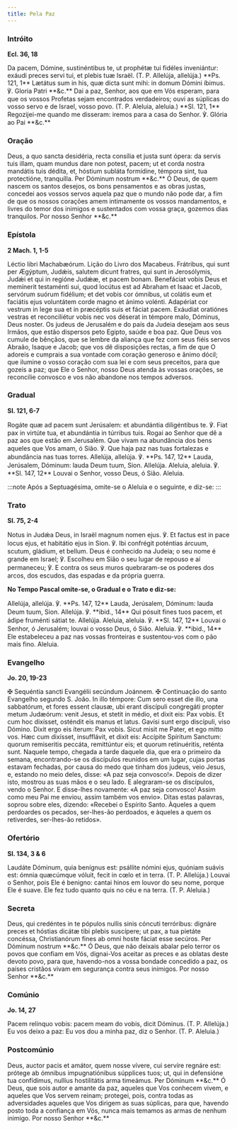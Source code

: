 ```yaml
---
title: Pela Paz
---
```


### Intróito

**Ecl. 36, 18**

<div class="side-by-side not-content">
  <span>
    Da pacem, Dómine, sustinéntibus te, ut prophétæ tui fidéles inveniántur:
    exáudi preces servi tui, et plebis tuæ Israël. (T. P. Allelúja, allelúja.)
    **Ps. 121, 1** Lætátus sum in his, quæ dicta sunt mihi: in domum Dómini
    íbimus. ℣. Gloria Patri **&c.**
  </span>
  <span>
    Dai a paz, Senhor, aos que em Vós esperam, para que os vossos Profetas sejam
    encontrados verdadeiros; ouvi as súplicas do vosso servo e de Israel, vosso
    povo. (T. P. Aleluia, aleluia.) **Sl. 121, 1** Regozijei-me quando me
    disseram: iremos para a casa do Senhor. ℣. Glória ao Pai **&c.**
  </span>
</div>

### Oração

<div class="side-by-side not-content">
  <span>
    Deus, a quo sancta desidéria, recta consília et justa sunt ópera: da servis
    tuis illam, quam mundus dare non potest, pacem; ut et corda nostra mandátis
    tuis dédita, et, hóstium subláta formídine, témpora sint, tua protectióne,
    tranquílla. Per Dóminum nostrum **&c.**
  </span>
  <span>
    Ó Deus, de quem nascem os santos desejos, os bons pensamentos e as obras
    justas, concedei aos vossos servos aquela paz que o mundo não pode dar, a
    fim de que os nossos corações amem intimamente os vossos mandamentos, e
    livres do temor dos inimigos e sustentados com vossa graça, gozemos dias
    tranquilos. Por nosso Senhor **&c.**
  </span>
</div>

### Epístola

**2 Mach. 1, 1-5**

<div class="side-by-side not-content">
  <span>Léctio libri Machabæórum.</span>
  <span>Lição do Livro dos Macabeus.</span>
  <span>
    Frátribus, qui sunt per Ægýptum, Judǽis, salutem dicunt fratres, qui sunt in
    Jerosólymis, Judǽi et qui in regióne Judǽæ, et pacem bonam. Benefáciat vobis
    Deus et memínerit testaménti sui, quod locútus est ad Abraham et Isaac et
    Jacob, servórum suórum fidélium; et det vobis cor ómnibus, ut colátis eum et
    faciátis ejus voluntátem corde magno et ánimo volénti. Adapériat cor vestrum
    in lege sua et in præcéptis suis et fáciat pacem. Exáudiat oratiónes vestras
    et reconciliétur vobis nec vos déserat in témpore malo, Dóminus, Deus
    noster.
  </span>
  <span>
    Os judeus de Jerusalém e do país da Judeia desejam aos seus Irmãos, que
    estão dispersos peto Egipto, saúde e boa paz. Que Deus vos cumule de
    bênçãos, que se lembre da aliança que fez com seus fiéis servos Abraão,
    Isaque e Jacob; que vos dê disposições rectas, a fim de que O adoreis e
    cumprais a sua vontade com coração generoso e ânimo dócil; que ilumine o
    vosso coração com sua lei e com seus preceitos, para que gozeis a paz; que
    Ele o Senhor, nosso Deus atenda às vossas orações, se reconcilie convosco e
    vos não abandone nos tempos adversos.
  </span>
</div>

### Gradual

**Sl. 121, 6-7**

<div class="side-by-side not-content">
  <span>
    Rogáte quæ ad pacem sunt Jerúsalem: et abundántia diligéntibus te. ℣. Fiat
    pax in virtúte tua, et abundántia in túrribus tuis.
  </span>
  <span>
    Rogai ao Senhor que dê a paz aos que estão em Jerusalém. Que vivam na
    abundância dos bens aqueles que Vos amam, ó Sião. ℣. Que haja paz nas tuas
    fortalezas e abundância nas tuas torres.
  </span>
  <span>
    Allelúja, allelúja. ℣. **Ps. 147, 12** Lauda, Jerúsalem, Dóminum: lauda Deum
    tuum, Sion. Allelúja.
  </span>
  <span>
    Aleluia, aleluia. ℣. **Sl. 147, 12** Louvai o Senhor, vosso Deus, ó Sião.
    Aleluia.
  </span>
</div>

:::note
Após a Septuagésima, omite-se o Aleluia e o seguinte, e diz-se:
:::

### Trato

**Sl. 75, 2-4**

<div class="side-by-side not-content">
  <span>
    Notus in Judǽa Deus, in Israël magnum nomen ejus. ℣. Et factus est in pace
    locus ejus, et habitátio ejus in Sion. ℣. Ibi confrégit poténtias árcuum,
    scutum, gládium, et bellum.
  </span>
  <span>
    Deus é conhecido na Judeia; o seu nome é grande em Israel; ℣. Escolheu em
    Sião o seu lugar de repouso e aí permaneceu; ℣. E contra os seus muros
    quebraram-se os poderes dos arcos, dos escudos, das espadas e da própria
    guerra.
  </span>
</div>

**No Tempo Pascal omite-se, o Gradual e o Trato e diz-se:**

<div class="side-by-side not-content">
  <span>
    Allelúja, allelúja. ℣. **Ps. 147, 12** Lauda, Jerúsalem, Dóminum: lauda Deum
    tuum, Sion. Allelúja. ℣. **ibid., 14** Qui pósuit fines tuos pacem, et ádipe
    fruménti sátiat te. Allelúja.
  </span>
  <span>
    Aleluia, aleluia. ℣. **Sl. 147, 12** Louvai o Senhor, ó Jerusalém; louvai o
    vosso Deus, ó Sião. Aleluia. ℣. **ibid., 14** Ele estabeleceu a paz nas
    vossas fronteiras e sustentou-vos com o pão mais fino. Aleluia.
  </span>
</div>

### Evangelho

**Jo. 20, 19-23**

<div class="side-by-side not-content">
  <span>
    <span class="text-red-500">✠</span> Sequéntia sancti Evangélii secúndum
    Joánnem.
  </span>
  <span>
    <span class="text-red-500">✠</span> Continuação do santo Evangelho segundo
    S. João.
  </span>
  <span>
    In illo témpore: Cum sero esset die illo, una sabbatórum, et fores essent
    clausæ, ubi erant discípuli congregáti propter metum Judæórum: venit Jesus,
    et stetit in médio, et dixit eis: Pax vobis. Et cum hoc dixísset, osténdit
    eis manus et latus. Gavísi sunt ergo discípuli, viso Dómino. Dixit ergo eis
    íterum: Pax vobis. Sicut misit me Pater, et ego mitto vos. Hæc cum dixísset,
    insufflávit, et dixit eis: Accípite Spíritum Sanctum: quorum remiseritis
    peccáta, remittúntur eis; et quorum retinuéritis, reténta sunt.
  </span>
  <span>
    Naquele tempo, chegada a tarde daquele dia, que era o primeiro da semana,
    encontrando-se os discípulos reunidos em um lugar, cujas portas estavam
    fechadas, por causa do medo que tinham dos judeus, veio Jesus, e, estando no
    meio deles, disse: «A paz seja convosco!». Depois de dizer isto, mostrou as
    suas mãos e o seu lado. E alegraram-se os discípulos, vendo o Senhor. E
    disse-lhes novamente: «A paz seja convosco! Assim como meu Pai me enviou,
    assim também vos envio». Ditas estas palavras, soprou sobre eles, dizendo:
    «Recebei o Espírito Santo. Àqueles a quem perdoardes os pecados, ser-lhes-ão
    perdoados, e àqueles a quem os retiverdes, ser-lhes-ão retidos».
  </span>
</div>

### Ofertório

**Sl. 134, 3 & 6**

<div class="side-by-side not-content">
  <span>
    Laudáte Dóminum, quia benígnus est: psállite nómini ejus, quóniam suávis
    est: ómnia quæcúmque vóluit, fecit in cœlo et in terra. (T. P. Allelúja.)
  </span>
  <span>
    Louvai o Senhor, pois Ele é benigno: cantai hinos em louvor do seu nome,
    porque Ele é suave. Ele fez tudo quanto quis no céu e na terra. (T. P.
    Aleluia.)
  </span>
</div>

### Secreta

<div class="side-by-side not-content">
  <span>
    Deus, qui credéntes in te pópulos nullis sinis cóncuti terróribus: dignáre
    preces et hóstias dicátæ tibi plebis suscípere; ut pax, a tua pietáte
    concéssa, Christianórum fines ab omni hoste fáciat esse secúros. Per Dóminum
    nostrum **&c.**
  </span>
  <span>
    Ó Deus, que não deixais abalar pelo terror os povos que confiam em Vós,
    dignai-Vos aceitar as preces e as oblatas deste devoto povo, para que,
    havendo-nos a vossa bondade concedido a paz, os países cristãos vivam em
    segurança contra seus inimigos. Por nosso Senhor **&c.**
  </span>
</div>

### Comúnio

**Jo. 14, 27**

<div class="side-by-side not-content">
  <span>
    Pacem relínquo vobis: pacem meam do vobis, dicit Dóminus. (T. P. Allelúja.)
  </span>
  <span>
    Eu vos deixo a paz: Eu vos dou a minha paz, diz o Senhor. (T. P. Aleluia.)
  </span>
</div>

### Postcomúnio

<div class="side-by-side not-content">
  <span>
    Deus, auctor pacis et amátor, quem nosse vívere, cui servíre regnáre est:
    prótege ab ómnibus impugnatiónibus súpplices tuos; ut, qui in defensióne tua
    confídimus, nullíus hostilitátis arma timeámus. Per Dóminum **&c.**
  </span>
  <span>
    Ó Deus, que sois autor e amante da paz, aqueles que Vos conhecem vivem, e
    aqueles que Vos servem reinam; protegei, pois, contra todas as adversidades
    aqueles que Vos dirigem as suas súplicas, para que, havendo posto toda a
    confiança em Vós, nunca mais temamos as armas de nenhum inimigo. Por nosso
    Senhor **&c.**
  </span>
</div>
